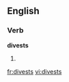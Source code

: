 ==English==

===Verb===
'''divests'''

# {{third-person singular of|[[divest]]}}

[[fr:divests]]
[[vi:divests]]